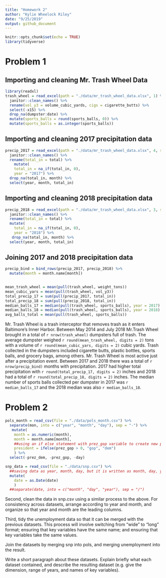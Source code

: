 ```yaml
---
title: "Homework 2"
author: "Kylie Wheelock Riley"
date: "9/25/2019"
output: github_document
---
```


```r
knitr::opts_chunk$set(echo = TRUE)
library(tidyverse)
```

# Problem 1

## Importing and cleaning Mr. Trash Wheel Data
```r
library(readxl)
trash_wheel = read_excel(path = "./data/mr_trash_wheel_data.xlsx", 1) %>%
  janitor::clean_names() %>% 
  rename(vol_y3 = volume_cubic_yards, cigs = cigarette_butts) %>% 
  select(-x15) %>% 
  drop_na(dumpster:date) %>%
  mutate(sports_balls = round(sports_balls, 0)) %>% 
  mutate(sports_balls = as.integer(sports_balls))
```

## Importing and cleaning 2017 precipitation data
```r
precip_2017 = read_excel(path = "./data/mr_trash_wheel_data.xlsx", 4, skip = 1) %>% 
  janitor::clean_names() %>% 
  rename(total_in = total) %>% 
    mutate(
    total_in = na_if(total_in, 0),
    year = "2017") %>% 
  drop_na(total_in, month) %>% 
  select(year, month, total_in)
```

## Importing and cleaning 2018 precipitation data
```r
precip_2018 = read_excel(path = "./data/mr_trash_wheel_data.xlsx", 3, skip = 1) %>% 
  janitor::clean_names() %>% 
  rename(total_in = total) %>% 
  mutate(
    total_in = na_if(total_in, 0),
    year = "2018") %>% 
   drop_na(total_in, month) %>% 
  select(year, month, total_in)
```


## Joining 2017 and 2018 precipitation data
```r
precip_bind = bind_rows(precip_2017, precip_2018) %>% 
  mutate(month = month.name[month])
    

```

```r
mean_trash_wheel = mean(pull(trash_wheel, weight_tons))
mean_cubic_yars = mean(pull(trash_wheel, vol_y3))
total_precip_17 = sum(pull(precip_2017, total_in))
total_precip_18 = sum(pull(precip_2018, total_in))
median_balls_17 = median(pull(trash_wheel, sports_balls), year = 2017)
median_balls_18 = median(pull(trash_wheel, sports_balls), year = 2018)
avg_balls_total = mean(pull(trash_wheel, sports_balls))
```

Mr. Trash Wheel is a trash interceptor that removes trash as it enters Baltimore's Inner Harbor. Between May 2014 and July 2018 Mr.Trash Wheel brought in a  total of `r nrow(trash_wheel)` dumpsters full of trash. The average dumpster weighed  `r round(mean_trash_wheel, digits = 2)` tons with a volume of `r round(mean_cubic_yars, digits = 2)` cubic yards. Trash collected in the dumpsters included cigarette butts, plastic bottles, sports balls, and grocery bags, among others. Mr. Trash Wheel is most active just after a precipitation event.  Between 2017 and 2018 there was a total of `r nrow(precip_bind)` months with precipitation. 2017 had higher total precipitation with  `r round(total_precip_17, digits = 2)` inches and 2018 had a total of  `r round(total_precip_18, digits = 2)` inches. The median number of sports balls collected per dumpster in 2017 was `r median_balls_17` and the 2018 median was also `r median_balls_18`.


# Problem 2


```r
pols_month = read_csv(file = "./data/pols_month.csv") %>% 
  separate(mon, into = c("year", "month", "day"), sep = "-") %>% 
   mutate(
    month = as.numeric(month),
    month = month.name[month],
    ##using an if else statement with prez_gop variable to create new president variable 
    president = ifelse(prez_gop > 0, "gop", "dem")
    ) %>%
  select(-prez_dem, -prez_gop, -day)
```


```r
snp_data = read_csv(file = "./data/snp.csv") %>% 
  ##saving data as year, month, day, but it is written as month, day, year
  mutate( 
    date = as.Date(date)
    )
  ##separate(date, into = c("month", "day", "year"), sep = "/") 

```


Second, clean the data in snp.csv using a similar process to the above. For consistency across datasets, arrange according to year and month, and organize so that year and month are the leading columns.










Third, tidy the unemployment data so that it can be merged with the previous datasets. This process will involve switching from “wide” to “long” format; ensuring that key variables have the same name; and ensuring that key variables take the same values.

Join the datasets by merging snp into pols, and merging unemployment into the result.

Write a short paragraph about these datasets. Explain briefly what each dataset contained, and describe the resulting dataset (e.g. give the dimension, range of years, and names of key variables).

